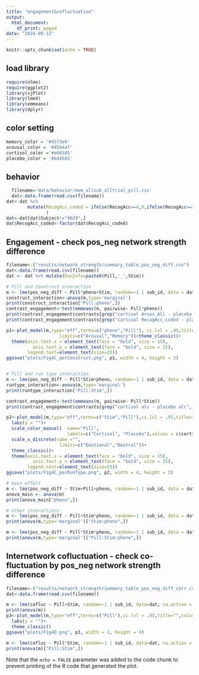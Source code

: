 ```yaml
---
title: "engagement&cofluctuation"
output:
  html_document:
    df_print: paged
date: "2024-09-12"
---
```


```r
knitr::opts_chunk$set(echo = TRUE)
```
## load library
```r
require(nlme)
require(ggplot2)
library(sjPlot)
library(lme4)
library(emmeans)
library(dplyr)
```
## color setting
```r

memory_color = '#4573e0'
arousal_color = '#45b4af'
cortisol_color ='#e06545'
placebo_color = '#b44582' 

```

## behavior   
```r
  filename='data/behavior/mem_allsub_alltrial_pill.csv'
  dat<-data.frame(read.csv(filename))
dat<-dat %>%
        mutate(RecogAcc_coded = ifelse(RecogAcc==4,0,ifelse(RecogAcc==1,1,NA)),
               )
dat<-dat[dat$Subject!="9029",]
dat$RecogAcc_coded<-factor(dat$RecogAcc_coded)
```

## Engagement - check pos_neg network strength difference
```r
filename<-("results/network_strength/summary_table_pos_neg_diff.csv")
dat<-data.frame(read.csv(filename))
dat <- dat %>% mutate(RunInfo=paste0(Pill,'_',Stim))

# Pill and Construct interaction
m <- lme(pos_neg_diff ~ Pill*pheno+Stim, random=~1 | sub_id, data = dat, na.action = na.omit)
construct_interaction<-anova(m,type='marginal')
print(construct_interaction["Pill:pheno",])
contrast_engagement<-test(emmeans(m, pairwise~ Pill*pheno))
print(contrast_engagement$contrasts[grep("cortisol Arous_All - placebo Arous_All", contrast_engagement$contrasts$contrast), ])
print(contrast_engagement$contrasts[grep("cortisol RecogAcc_coded - placebo RecogAcc_coded", contrast_engagement$contrasts$contrast), ])

p1<-plot_model(m,type="eff",terms=c("pheno","Pill"), ci.lvl = .95,title="", dodge = 0.5)+labs(y = "")+scale_color_manual(  name="Pill",labels=c("Cortisol", "Placebo"),values = c(cortisol_color, placebo_color))+scale_x_discrete(name ="", 
                    limits=c("Arousal","Memory"))+theme_classic()+
  theme(axis.text.x = element_text(face = "bold", size = 15),
          axis.text.y = element_text(face = "bold", size = 15),
        legend.text=element_text(size=15))
ggsave("plots/Fig4C_perConstruct.png", p1, width = 4, height = 3)


# Pill and run type interaction
m <- lme(pos_neg_diff ~ Pill*Stim+pheno, random=~1 | sub_id, data = dat, na.action = na.omit)
runtype_interaction<-anova(m,type='marginal')
print(runtype_interaction["Pill:Stim",])

contrast_engagement<-test(emmeans(m, pairwise~ Pill*Stim))
print(contrast_engagement$contrasts[grep("cortisol alc - placebo alc", contrast_engagement$contrasts$contrast), ])

p2<-plot_model(m,type="eff",terms=c("Stim","Pill"),ci.lvl = .95,title="", dodge = 0.5)+
  labs(y = "")+
  scale_color_manual(  name="Pill",
                       labels=c("Cortisol", "Placebo"),values = c(cortisol_color, placebo_color))+
  scale_x_discrete(name ="", 
                    limits=c("Emotional","Neutral"))+
  theme_classic()+
  theme(axis.text.x = element_text(face = "bold", size = 15),
          axis.text.y = element_text(face = "bold", size = 15),
        legend.text=element_text(size=15))
ggsave("plots/Fig4C_perRunType.png", p2, width = 4, height = 3)

# main effect
m <- lme(pos_neg_diff ~ Stim+Pill+pheno, random=~1 | sub_id, data = dat, na.action = na.omit)
anova_main <- anova(m)
print(anova_main["pheno",])

# other interactions
m <- lme(pos_neg_diff ~ Pill+Stim*pheno, random=~1 | sub_id, data = dat, na.action = na.omit)
print(anova(m,type='marginal')["Stim:pheno",])

m <- lme(pos_neg_diff ~ Pill*Stim*pheno, random=~1 | sub_id, data = dat, na.action = na.omit)
print(anova(m,type='marginal')["Pill:Stim:pheno",])

```
## Internetwork cofluctuation - check co-fluctuation by pos_neg network strength difference
```r
filename<-("results/network_strength/summary_table_pos_neg_diff_corr.csv")
dat<-data.frame(read.csv(filename))

m <- lme(cofluc ~ Pill+Stim, random=~1 | sub_id, data=dat, na.action = na.omit)
print(anova(m))
p3<-plot_model(m,type="eff",terms=c("Pill"),ci.lvl = .95,title="",color=c(cortisol_color))+
  labs(y = "")+
  theme_classic()
ggsave("plots/Fig4D.png", p3, width = 3, height = 4)

m <- lme(cofluc ~ Pill*Stim, random=~1 | sub_id, data=dat, na.action = na.omit)
print(anova(m)["Pill:Stim",])

```
Note that the `echo = FALSE` parameter was added to the code chunk to prevent printing of the R code that generated the plot.
